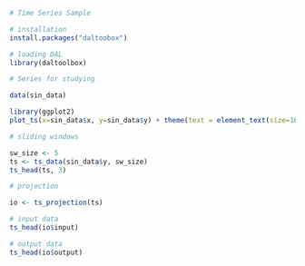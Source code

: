 ```r
# Time Series Sample

# installation 
install.packages("daltoobox")

# loading DAL
library(daltoolbox) 
```

```r
# Series for studying

data(sin_data)
```

```r
library(ggplot2)
plot_ts(x=sin_data$x, y=sin_data$y) + theme(text = element_text(size=16))
```

```r
# sliding windows

sw_size <- 5
ts <- ts_data(sin_data$y, sw_size)
ts_head(ts, 3)
```

```r
# projection

io <- ts_projection(ts)
```

```r
# input data
ts_head(io$input)
```

```r
# output data
ts_head(io$output)
```

